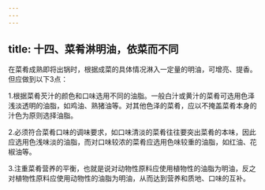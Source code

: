 ```yaml
---
---
---
```

title: 十四、菜肴淋明油，依菜而不同
---




在菜肴成熟即将出锅时，根据成菜的具体情况淋入一定量的明油，可增亮、提香。但应做到以下3点：

1.根据菜肴芡汁的颜色和口味选用不同的油脂。一般白汁或黄汁的菜肴可选用色泽浅淡透明的油脂，如鸡油、熟猪油等。对其他色泽的菜肴，应以不掩盖菜肴本身的汁色为原则选择油脂。

2.必须符合菜肴口味的调味要求，如口味清淡的菜肴往往要突出菜肴的本味，因此应选用色浅味淡的油脂，而对口味较浓的菜肴应选用色味较重的油脂，如红油、花椒油等。

3.注重菜肴营养的平衡，也就是说对动物性原料应使用植物性的油脂为明油，反之对植物性原料应使用动物性的油脂为明油，从而达到营养和质地、口味的互补。